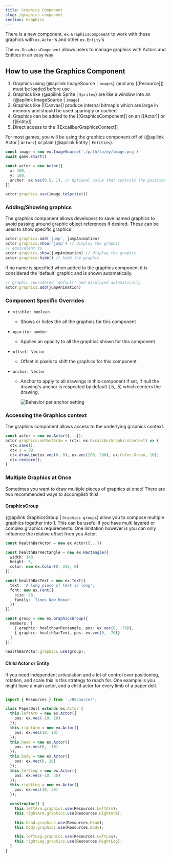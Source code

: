 ```yaml
---
title: Graphics Component
slug: /graphics-component
section: Graphics
---
```


There is a new component, `ex.GraphicsComponent` to work with these graphics with `ex.Actor`'s and other `ex.Entity`'s

The `ex.GraphicsComponent` allows users to manage graphics with Actors and Entities in an easy way

## How to use the Graphics Component

1. Graphics using {@apilink ImageSource | `images`} (and any [[Resource]]) must be [loaded](assets) before use
2. Graphics like {@apilink Sprite | `Sprites`} are like a window into an {@apilink ImageSource | `image`}
3. Graphics like [[Canvas]] produce internal bitmap's which are large in memory and should be used sparingly or cached
4. Graphics can be added to the [[GraphicsComponent]] on an [[Actor]] or [[Entity]]
5. Direct access to the [[ExcaliburGraphicsContext]]

For most games, you will be using the graphics component off of {@apilink Actor | `Actors`} or plain {@apilink Entity | `Entities`}.

```typescript
const image = new ex.ImageSource('./path/to/my/image.png')
await game.start()

const actor = new Actor({
  x: 100,
  y: 100,
  anchor: ex.vec(0.5, 1), // Optional value that controls the position of the image.
})

actor.graphics.use(image.toSprite())
```

### Adding/Showing graphics

The graphics component allows developers to save named graphics to avoid passing around graphic object references if desired. These can be used to show specific graphics.

```typescript
actor.graphics.add('jump', jumpAnimation)
actor.graphics.show('jump') // display the graphic
// equivalent to
actor.graphics.show(jumpAnimation) // display the graphic
actor.graphics.hide() // hide the graphic
```

If no name is specified when added to the graphics component it is considered the 'default' graphic and is shown automatically.

```typescript
// graphic considered 'default' and displayed automatically
actor.graphics.add(jumpAnimation)
```

### Component Specific Overrides

- `visible: boolean`

  - Shows or hides the all the graphics for this component

- `opacity: number`

  - Applies an opacity to all the graphics shown for this component

- `offset: Vector`

  - Offset in pixels to shift the graphics for this component

- `anchor: Vector`

  - Anchor to apply to all drawings in this component if set, if null the drawing's anchor is respected by default (.5, .5) which centers the drawing.

    ![Behavior per anchor setting](anchor.png)

### Accessing the Graphics context

The graphics component allows access to the underlying graphics context.

```typescript
const actor = new ex.Actor({...});
actor.graphics.onPostDraw = (ctx: ex.ExcaliburGraphicsContext) => {
  ctx.save();
  ctx.z = 99;
  ctx.drawLine(ex.vec(0, 0), ex.vec(200, 200), ex.Color.Green, 10);
  ctx.restore();
}
```

### Multiple Graphics at Once

Sometimes you want to draw multiple pieces of graphics at once! There are two recommended ways to accomplish this!

#### GraphicsGroup

{@apilink GraphicsGroup | `Graphics groups`} allow you to compose multiple graphics together into 1. This can be useful if you have multi layered or complex graphics requirements. One limitation however is you can only influence the relative offset from you Actor.

```typescript
const healthBarActor = new ex.Actor({...})

const healthBarRectangle = new ex.Rectangle({
  width: 140,
  height: 5,
  color: new ex.Color(0, 255, 0)
});

const healthBarText = new ex.Text({
  text: 'A long piece of text is long',
  font: new ex.Font({
    size: 20,
    family: 'Times New Roman'
  })
});

const group = new ex.GraphicsGroup({
  members: [
    { graphic: healthbarRectangle, pos: ex.vec(0, -70)},
    { graphic: healthBarText, pos: ex.vec(0, -70)}
  ]
});

healthBarActor.graphics.use(group);
```

#### Child Actor or Entity

If you need independent articulation and a lot of control over positioning, rotation, and scale this is this strategy to reach for. One example is you might have a main actor, and a child actor for every limb of a paper doll.

```typescript

import { Resources } from './Resources';

class PaperDoll extends ex.Actor {
  this.leftArm = new ex.Actor({
    pos: ex.vec(-10, 10)
  });
  this.rightArm = new ex.Actor({
    pos: ex.vec(10, 10)
  });
  this.head = new ex.Actor({
    pos: ex.vec(0, -10)
  });
  this.body = new ex.Actor({
    pos: ex.vec(0, 20)
  });
  this.leftLeg = new ex.Actor({
    pos: ex.vec(-10, 30)
  });
  this.rightLeg = new ex.Actor({
    pos: ex.vec(10, 30)
  });

  constructor() {
    this.leftArm.graphics.use(Resources.LeftArm);
    this.rightArm.graphics.use(Resources.RightArm);

    this.head.graphics.use(Resources.Head);
    this.body.graphics.use(Resources.Body);

    this.leftLeg.graphics.use(Resources.LeftLeg);
    this.rightLeg.graphics.use(Resources.RightLeg);
  }
}
```
